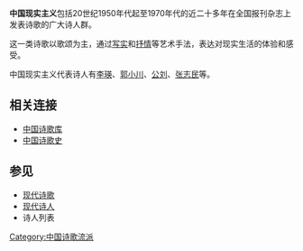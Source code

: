 '''中国现实主义'''包括20世纪1950年代起至1970年代的近二十多年在全国报刊杂志上发表诗歌的广大诗人群。

这一类诗歌以歌颂为主，通过[[写实|写实]]和[[抒情|抒情]]等艺术手法，表达对现实生活的体验和感受。

中国现实主义代表诗人有[[李瑛|李瑛]]、[[郭小川|郭小川]]、[[公刘|公刘]]、[[张志民|张志民]]等。

==相关连接==

*[https://web.archive.org/web/20181121142452/http://www.shigeku.com/ 中国诗歌库]
*[http://poetrycn.com 中国诗歌史]{{Wayback|url=http://poetrycn.com/ |date=20200109082044 }}

==参见==
*[[现代诗歌|现代诗歌]]
*[[现代诗人|现代诗人]]
*诗人列表

[[Category:中国诗歌流派|Category:中国诗歌流派]]